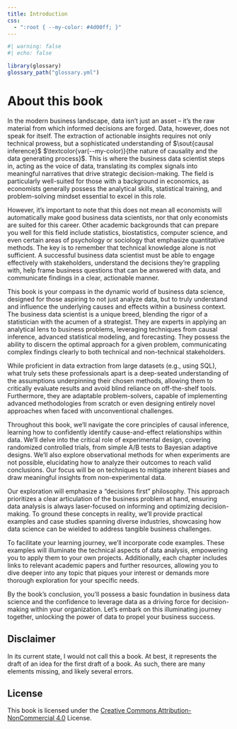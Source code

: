 ```yaml
---
title: Introduction
css:
  - ":root { --my-color: #4d00ff; }"  
---
```


\newcommand{\kgcol}{\textcolor{var(--my-color)}}

```r
#| warning: false
#| echo: false

library(glossary)
glossary_path("glossary.yml")
```

# About this book

In the modern business landscape, data isn't just an asset – it's the raw
material from which informed decisions are forged. Data, however, does not speak
for itself. The extraction of actionable insights requires not only technical
prowess, but a sophisticated understanding of $\sout{causal inference}$ $\kgcol{the nature of causality and the data generating process}$. This is where
the business data scientist steps in, acting as the voice of data, translating
its complex signals into meaningful narratives that drive strategic
decision-making. The field is particularly well-suited for those with a
background in economics, as economists generally possess the analytical skills,
statistical training, and problem-solving mindset essential to excel in this
role.

However, it's important to note that this does not mean all economists will
automatically make good business data scientists, nor that only economists are
suited for this career. Other academic backgrounds that can prepare you well for
this field include statistics, biostatistics, computer science, and even certain
areas of psychology or sociology that emphasize quantitative methods. The key is
to remember that technical knowledge alone is not sufficient. A successful
business data scientist must be able to engage effectively with stakeholders,
understand the decisions they're grappling with, help frame business questions
that can be answered with data, and communicate findings in a clear, actionable
manner.

This book is your compass in the dynamic world of business data science,
designed for those aspiring to not just analyze data, but to truly understand
and influence the underlying causes and effects within a business context. The
business data scientist is a unique breed, blending the rigor of a statistician
with the acumen of a strategist. They are experts in applying an analytical lens
to business problems, leveraging techniques from causal inference, advanced
statistical modeling, and forecasting. They possess the ability to discern the
optimal approach for a given problem, communicating complex findings clearly to
both technical and non-technical stakeholders.

While proficient in data extraction from large datasets (e.g., using SQL), what
truly sets these professionals apart is a deep-seated understanding of the
assumptions underpinning their chosen methods, allowing them to critically
evaluate results and avoid blind reliance on off-the-shelf tools. Furthermore,
they are adaptable problem-solvers, capable of implementing advanced
methodologies from scratch or even designing entirely novel approaches when
faced with unconventional challenges.

Throughout this book, we'll navigate the core principles of causal inference,
learning how to confidently identify cause-and-effect relationships within data.
We'll delve into the critical role of experimental design, covering randomized
controlled trials, from simple A/B tests to Bayesian adaptive designs. We'll
also explore observational methods for when experiments are not possible,
elucidating how to analyze their outcomes to reach valid conclusions. Our focus
will be on techniques to mitigate inherent biases and draw meaningful insights
from non-experimental data.

Our exploration will emphasize a "decisions first" philosophy. This approach
prioritizes a clear articulation of the business problem at hand, ensuring data
analysis is always laser-focused on informing and optimizing decision-making. To
ground these concepts in reality, we'll provide practical examples and case
studies spanning diverse industries, showcasing how data science can be wielded
to address tangible business challenges.

To facilitate your learning journey, we'll incorporate code examples. These
examples will illuminate the technical aspects of data analysis, empowering you
to apply them to your own projects. Additionally, each chapter includes links to
relevant academic papers and further resources, allowing you to dive deeper into
any topic that piques your interest or demands more thorough exploration for
your specific needs.

By the book's conclusion, you'll possess a basic foundation in business data
science and the confidence to leverage data as a driving force for
decision-making within your organization. Let's embark on this illuminating
journey together, unlocking the power of data to propel your business success.

## Disclaimer

In its current state, I would not call this a book. At best, it represents the
draft of an idea for the first draft of a book. As such, there are many elements
missing, and likely several errors.

## License

This book is licensed under the [Creative Commons
Attribution-NonCommercial 4.0](https://creativecommons.org/licenses/by-nc/4.0/)
License.

